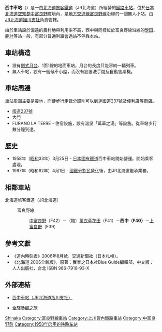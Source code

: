 {{noteTA
|T=zh-tw:西中車站;zh-hk:西中站;zh-cn:西中站;
|1=zh-tw:西中車站;zh-hk:西中站;zh-cn:西中站;
|2=zh-tw:上富良野車站;zh-hk:上富良野站;zh-cn:上富良野站;
|3=zh-tw:薰衣草花田車站;zh-hk:薰衣草花田站;zh-cn:薰衣草花田站;
}}
{{日本車站資訊
|公司色 = #2cb431
|文字色 = 
|站名 = 西中車站
|圖片 =JR Nishinaka sta 001.jpg
|pxl = 250px
|圖片說明 = 西中車站（攝於2013年9月）
|日文原名 = 西中
|平假名 =にしなか
|羅馬拼音 =Nishinaka
|副站名 = 
|前一站 = F39 [[上富良野車站|上富良野]]
|前一站距離 = 4.5
|後一站距離 = 1.6
|後一站 = [[薰衣草花田車站|（臨）薰衣草花田]] F41
|電報略號 = ニナ
|車站編號 = {{車站編號c|purple|F40}}
|所屬公司 = [[File:JR_logo_(hokkaido).svg|23px]][[北海道旅客鐵道|北海道旅客鐵道]]（JR北海道）
|所屬路線 = {{color|#aa5ea6|■}}[[富良野線|富良野線]]
|距離 = 44.2
|起點站 = [[旭川車站|旭川]]
|所在地 = [[北海道|北海道]][[空知郡|空知郡]][[中富良野町|中富良野町]]字中富良野
|車站構造 = [[地面車站|地面車站]]
|月台配置 = 1面1線
|啟用年月日 = 1958年（[[昭和|昭和]]33年）3月25日
|廢站年月日 = 
|上下車人次 =
|統計年度 =
|轉車 = 
|備註 = 無人車站
}}

'''西中車站'''（{{jpn|j=西中駅|hg=にしなかえき|rm=Nishinaka eki|f=y}}）是一由[[北海道旅客鐵道|北海道旅客鐵道]]（JR北海道）所經營的[[鐵路車站|鐵路車站]]，位於[[日本|日本]][[北海道|北海道]][[空知郡|空知郡]][[中富良野町|中富良野町]]境內，是[[地方交通線|地方交通線]][[富良野線|富良野線]]沿線的一個無人小站，由[[北海道旅客鐵道旭川支社|JR北海道旭川支社]]負責管轄。

由於車站設於偏遠的農村地帶利用率不高，西中與同樣位於富良野線沿線的[[學田車站|學田]]、[[鹿討車站|鹿討]]等站一般，有部分普通列車會過站不停靠本站。

== 車站構造 ==
* 設有[[側式月台|側式月台]]、1面1線的地面車站。月台的長度只能容納一輛列車。
* 無人車站，設有一個候車小屋，而沒有設置洗手間及自動售票機。

== 車站周邊 ==
車站周圍主要是農地，而徒步行走數分鐘則可以到達國道237號及便利店等商店。
* [[國道237號|國道237號]]
* 大門{{Link-ja|Seicomart|セイコーマート}}
* FURANO LA TERRE - 住宿設施，設有溫泉「萬華之湯」等設施。從車站步行數分鐘到達。

== 歷史 ==
* 1958年（[[昭和|昭和]]33年）3月25日 - [[日本國有鐵道|日本國有鐵道]]西中車站開始營運。開始乘客處理。
* 1987年（昭和62年）4月1日 - [[國鐵分割民營化|國鐵分割民營化]]後，由JR北海道繼承業務。

== 相鄰車站 ==
; 北海道旅客鐵道（JR北海道）
: {{Color|#aa5ea6|■}}富良野線
:: [[中富良野站|中富良野]]（F42）－（臨）[[薰衣草花田站|薰衣草花田]]（F41）－'''西中（F40）'''－[[上富良野站|上富良野]]（F39）

==參考文獻==
* 《道內時刻表》2006年8月號，交通新聞社（日本札幌）。
* 《北海道 2006全新版》，原著：實業之日本社Blue Guide編輯部，中文版：人人出版社，台北 ISBN 986-7916-93-X

==外部連結==
* {{ja}}[https://web.archive.org/web/20110722014608/http://www.jrasahi.co.jp/contents/facilities/station/f40_nishinaka.html 西中車站（JR北海道旭川支社）]
* {{ja}}[http://www.tsuchibuta.com/jr-hokkaido/furanoline/06nishinaka/06nishinaka.htm 全驛參觀之旅]{{Wayback|url=http://www.tsuchibuta.com/jr-hokkaido/furanoline/06nishinaka/06nishinaka.htm |date=20120806200227 }}

{{富良野線}}

{{DEFAULTSORT:Nishinaka}}
[[Category:日本鐵路車站_Ni|Shinaka]]
[[Category:富良野線車站|Category:富良野線車站]]
[[Category:上川管內鐵路車站|Category:上川管內鐵路車站]]
[[Category:中富良野町|Category:中富良野町]]
[[Category:1958年启用的铁路车站|Category:1958年启用的铁路车站]]